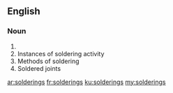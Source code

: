 ==English==

===Noun===
{{head|en|plural}}

# {{plural of|soldering|lang=en}}
# Instances of soldering activity
# Methods of soldering
# Soldered joints

[[ar:solderings]]
[[fr:solderings]]
[[ku:solderings]]
[[my:solderings]]